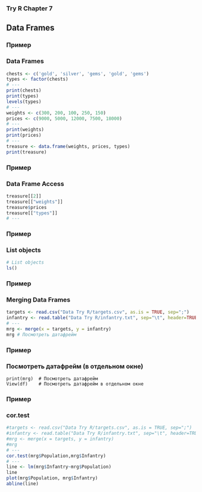 ### Try R Chapter 7

## Data Frames

### Пример
### Data Frames
```r
chests <- c('gold', 'silver', 'gems', 'gold', 'gems')
types <- factor(chests)
# ---
print(chests)
print(types)
levels(types)
# ---
weights <- c(300, 200, 100, 250, 150)
prices <- c(9000, 5000, 12000, 7500, 18000)
# ---
print(weights)
print(prices)
# ---
treasure <- data.frame(weights, prices, types)
print(treasure)
```

### Пример
### Data Frame Access
```r
treasure[[2]]
treasure[["weights"]]
treasure$prices
treasure[["types"]]
# ---
```

### Пример
### List objects
```r
# List objects
ls()
```

### Пример
### Merging Data Frames
```r
targets <- read.csv("Data Try R/targets.csv", as.is = TRUE, sep=";")
infantry <- read.table("Data Try R/infantry.txt", sep="\t", header=TRUE)
# ---
mrg <- merge(x = targets, y = infantry)
mrg # Посмотреть датафрейм
```

### Пример
### Посмотреть датафрейм (в отдельном окне)
```
print(mrg)  # Посмотреть датафрейм
View(df)    # Посмотреть датафрейм в отдельном окне
```


### Пример
### cor.test
```r
#targets <- read.csv("Data Try R/targets.csv", as.is = TRUE, sep=";")
#infantry <- read.table("Data Try R/infantry.txt", sep="\t", header=TRUE)
#mrg <- merge(x = targets, y = infantry)
#mrg
# ---
cor.test(mrg$Population,mrg$Infantry)
# ---
line <- lm(mrg$Infantry~mrg$Population)
line
plot(mrg$Population, mrg$Infantry)
abline(line)
```